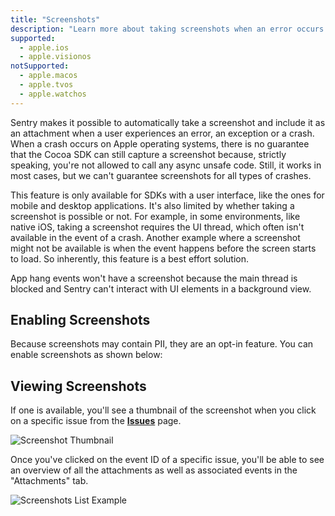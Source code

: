 ```yaml
---
title: "Screenshots"
description: "Learn more about taking screenshots when an error occurs. Sentry pairs the screenshot with the original event, giving you additional insight into issues."
supported:
  - apple.ios
  - apple.visionos
notSupported:
  - apple.macos
  - apple.tvos
  - apple.watchos
---
```


Sentry makes it possible to automatically take a screenshot and include it as an <PlatformLink to="/enriching-events/attachments/">attachment</PlatformLink> when a user experiences an error, an exception or a crash. When a crash occurs on Apple operating systems, there is no guarantee that the Cocoa SDK can still capture a screenshot because, strictly speaking, you're not allowed to call any async unsafe code. Still, it works in most cases, but we can't guarantee screenshots for all types of crashes.

This feature is only available for SDKs with a user interface, like the ones for mobile and desktop applications. It's also limited by whether taking a screenshot is possible or not. For example, in some environments, like native iOS, taking a screenshot requires the UI thread, which often isn't available in the event of a crash. Another example where a screenshot might not be available is when the event happens before the screen starts to load. So inherently, this feature is a best effort solution.

<Alert>
App hang events won't have a screenshot because the main thread is blocked and Sentry can't interact with UI elements in a background view.
</Alert>

## Enabling Screenshots

Because screenshots may contain <PlatformLink to="/data-management/sensitive-data/">PII</PlatformLink>, they are an opt-in feature. You can enable screenshots as shown below:

<PlatformContent includePath="enriching-events/attach-screenshots" />

## Viewing Screenshots

If one is available, you'll see a thumbnail of the screenshot when you click on a specific issue from the [**Issues**](https://demo.sentry.io/issues/) page.

![Screenshot Thumbnail](./img/screenshot-thumbnail.png)

Once you've clicked on the event ID of a specific issue, you'll be able to see an overview of all the attachments as well as associated events in the "Attachments" tab.

![Screenshots List Example](./img/screenshot-list-example.png)
